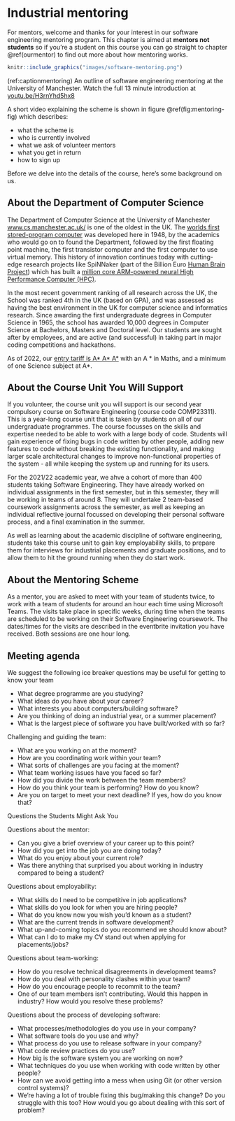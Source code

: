 # Industrial mentoring {#mentoring}

For mentors, welcome and thanks for your interest in our software engineering mentoring program. This chapter is aimed at **mentors not students** so if you're a student on this course you can go straight to chapter \@ref(ourmentor) to find out more about how mentoring works.

```r
knitr::include_graphics("images/software-mentoring.png")
```

(ref:captionmentoring) An outline of software engineering mentoring at the University of Manchester. Watch the full 13 minute introduction at [youtu.be/H3rnYhd5hx8](https://youtu.be/H3rnYhd5hx8)

A short video explaining the scheme is shown in figure \@ref(fig:mentoring-fig) which describes:

* what the scheme is
* who is currently involved
* what we ask of volunteer mentors
* what you get in return
* how to sign up

Before we delve into the details of the course, here's some background on us.


## About the Department of Computer Science
The Department of Computer Science at the University of Manchester [www.cs.manchester.ac.uk/](https://www.cs.manchester.ac.uk/) is one of the oldest in the UK. The [worlds first stored-program computer](http://www.computinghistory.org.uk/det/6013/The-Manchester-Baby-the-world-s-first-stored-program-computer-ran-its-first-program) was developed here in 1948, by the academics who would go on to found the Department, followed by the first floating point machine, the first transistor computer and the first computer to use virtual memory. This history of innovation continues today with cutting-edge research projects like SpiNNaker (part of the Billion Euro [Human Brain Project](https://www.humanbrainproject.eu/)) which has built a [million core ARM-powered neural High Performance Computer (HPC)](https://apt.cs.manchester.ac.uk/projects/SpiNNaker/project/).

In the most recent government ranking of all research across the UK, the School was ranked 4th in the UK (based on GPA), and was assessed as having the best environment in the UK for computer science and informatics research. Since awarding the first undergraduate degrees in Computer Science in 1965, the school has awarded 10,000 degrees in Computer Science at Bachelors, Masters and Doctoral level. Our students are sought after by employees, and are active (and successful) in taking part in major coding competitions and hackathons.

As of 2022, our [entry tariff is A* A* A*](https://www.manchester.ac.uk/study/undergraduate/courses/2022/00560/bsc-computer-science/) with an A * in Maths, and a minimum of one Science subject at A*.

## About the Course Unit You Will Support
If you volunteer, the course unit you will support is our second year compulsory course on Software Engineering (course code COMP23311). This is a year-long course unit that is taken by students on all of our undergraduate programmes. The course focusses on the skills and expertise needed to be able to work with a large body of code. Students will gain experience of fixing bugs in code written by other people, adding new features to code without breaking the existing functionality, and making larger scale architectural changes to improve non-functional properties of the system - all while keeping the system up and running for its users.

For the 2021/22 academic year, we ahve a cohort of more than 400 students taking Software Engineering. They have already worked on individual assignments in the first semester, but in this semester, they will be working in teams of around 8. They will undertake 2 team-based coursework assignments across the semester, as well as keeping an individual reflective journal focussed on developing their personal software process, and a final examination in the summer.

As well as learning about the academic discipline of software engineering, students take this course unit to gain key employability skills, to prepare them for interviews for industrial placements and graduate positions, and to allow them to hit the ground running when they do start work.

## About the Mentoring Scheme
As a mentor, you are asked to meet with your team of students twice, to work with a team of students for around an hour each time using Microsoft Teams. The visits take place in specific weeks, during time when the teams are scheduled to be working on their Software Engineering coursework. The dates/times for the visits are described in the eventbrite invitation you have received. Both sessions are one hour long.

## Meeting agenda

We suggest the following ice breaker questions may be useful for getting to know your team

* What degree programme are you studying?
* What ideas do you have about your career?
* What interests you about computers/building software?
* Are you thinking of doing an industrial year, or a summer placement?
* What is the largest piece of software you have built/worked with so far?

Challenging and guiding the team:

* What are you working on at the moment?
* How are you coordinating work within your team?
* What sorts of challenges are you facing at the moment?
* What team working issues have you faced so far?
* How did you divide the work between the team members?
* How do you think your team is performing? How do you know?
* Are you on target to meet your next deadline? If yes, how do you know that?

Questions the Students Might Ask You

Questions about the mentor:

* Can you give a brief overview of your career up to this point?
* How did you get into the job you are doing today?
* What do you enjoy about your current role?
* Was there anything that surprised you about working in industry compared to being a student?

Questions about employability:

* What skills do I need to be competitive in job applications?
* What skills do you look for when you are hiring people?
* What do you know now you wish you’d known as a student?
* What are the current trends in software development?
* What up-and-coming topics do you recommend we should know about?
* What can I do to make my CV stand out when applying for placements/jobs?


Questions about team-working:

* How do you resolve technical disagreements in development teams?
* How do you deal with personality clashes within your team?
* How do you encourage people to recommit to the team?
* One of our team members isn’t contributing. Would this happen in industry? How would you resolve these problems?

Questions about the process of developing software:

* What processes/methodologies do you use in your company?
* What software tools do you use and why?
* What process do you use to release software in your company?
* What code review practices do you use?
* How big is the software system you are working on now?
* What techniques do you use when working with code written by other people?
* How can we avoid getting into a mess when using Git (or other version control systems)?
* We’re having a lot of trouble fixing this bug/making this change? Do you struggle with this too? How would you go about dealing with this sort of problem?

<!--## Who are the mentors?-->
